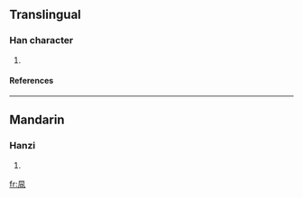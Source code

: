 ==Translingual==
===Han character===
{{Han char|rn=16|rad=几|as=05|sn=7|four=|canj=竹弓一日 (HNMA), X竹弓一日 (XHNMA)}}
# {{defn|Han|sort=几05}}
====References====
{{Han ref|kx=1411.070|dkj=01765|dj=0299.320|hdz=10277.110|uh=51EC|ud=20972}}
----
==Mandarin==
===Hanzi===
{{cmn-hanzi|pin=[[fēng]] ([[feng1]])|wg=feng<sup>1</sup>}}
# {{defn|Mandarin}}




[[fr:凬]]
